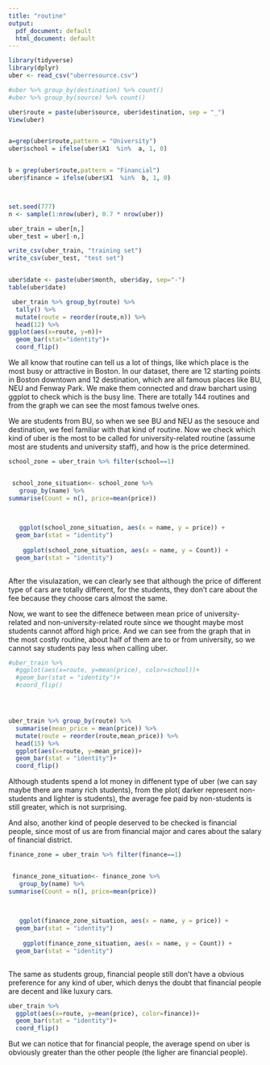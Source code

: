 ```yaml
---
title: "routine"
output:
  pdf_document: default
  html_document: default
---
```


```r
library(tidyverse)
library(dplyr)
uber <- read_csv("uberresource.csv")

#uber %>% group_by(destination) %>% count()
#uber %>% group_by(source) %>% count()

uber$route = paste(uber$source, uber$destination, sep = "_")
View(uber)


a=grep(uber$route,pattern = "University")
uber$school = ifelse(uber$X1  %in%  a, 1, 0)


b = grep(uber$route,pattern = "Financial")
uber$finance = ifelse(uber$X1  %in%  b, 1, 0)



set.seed(777)
n <- sample(1:nrow(uber), 0.7 * nrow(uber))

uber_train = uber[n,]
uber_test = uber[-n,]

write_csv(uber_train, "training set")
write_csv(uber_test, "test set")


uber$date <- paste(uber$month, uber$day, sep="-") 
table(uber$date)
```


```r
 uber_train %>% group_by(route) %>% 
  tally() %>% 
  mutate(route = reorder(route,n)) %>%
  head(12) %>% 
ggplot(aes(x=route, y=n))+
  geom_bar(stat="identity")+ 
  coord_flip()

```


We all know that routine can tell us a lot of things, like which place is the most busy or attractive in Boston. In our dataset, there are 12 starting points in Boston downtown and 12 destination, which are all famous places like BU, NEU and Fenway Park. We make them connected and draw barchart using ggplot to check which is the busy line. There are totally 144 routines and from the graph we can see the most famous twelve ones.


We are students from BU, so when we see BU and NEU as the sesouce and destination, we feel familiar with that kind of routine. Now we check which kind of uber is the most to be called for university-related routine (assume most are students and university staff), and how is the price determined. 


```r
school_zone = uber_train %>% filter(school==1)


 school_zone_situation<- school_zone %>% 
   group_by(name) %>% 
summarise(Count = n(), price=mean(price))

   
   
   ggplot(school_zone_situation, aes(x = name, y = price)) +
  geom_bar(stat = "identity") 
   
    ggplot(school_zone_situation, aes(x = name, y = Count)) +
  geom_bar(stat = "identity") 
 
```


After the visulazation, we can clearly see that although the price of different type of cars are totally different, for the students, they don't care about the fee because they choose cars almost the same.


Now, we want to see the diffenece between mean price of university-related and non-university-related route since we thought maybe most students cannot afford high price. And we can see from the graph that in the most costly routine, about half of them are to or from university, so we cannot say students pay less when calling uber.

```r
#uber_train %>% 
  #ggplot(aes(x=route, y=mean(price), color=school))+
  #geom_bar(stat = "identity")+ 
  #coord_flip()




uber_train %>% group_by(route) %>% 
  summarise(mean_price = mean(price)) %>% 
  mutate(route = reorder(route,mean_price)) %>% 
  head(15) %>% 
  ggplot(aes(x=route, y=mean_price))+
  geom_bar(stat = "identity")+ 
  coord_flip()


```


Although students spend a lot money in diffenent type of uber (we can say maybe there are many rich students), from the plot( darker represent non-students and lighter is students), the average fee paid by non-students is still greater, which is not surprising.


And also, another kind of people deserved to be checked is financial people, since most of us are from financial major and cares about the salary of financial district.



```r
finance_zone = uber_train %>% filter(finance==1)


 finance_zone_situation<- finance_zone %>% 
   group_by(name) %>% 
summarise(Count = n(), price=mean(price))

   
   
   ggplot(finance_zone_situation, aes(x = name, y = price)) +
  geom_bar(stat = "identity") 
   
    ggplot(finance_zone_situation, aes(x = name, y = Count)) +
  geom_bar(stat = "identity") 
 
```
 
 
The same as students group, financial people still don't have a obvious preference for any kind of uber, which denys the doubt that financial people are decent and like luxury cars.




```r
uber_train %>% 
  ggplot(aes(x=route, y=mean(price), color=finance))+
  geom_bar(stat = "identity")+ 
  coord_flip()
```

But we can notice that for financial people, the average spend on uber is obviously greater than the other people (the ligher are financial people).